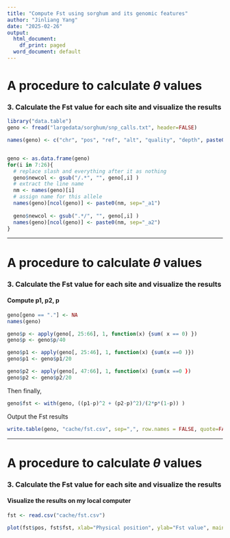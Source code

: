```yaml
---
title: "Compute Fst using sorghum and its genomic features"
author: "Jinliang Yang"
date: "2025-02-26"
output:
  html_document:
    df_print: paged
  word_document: default
---
```



# A procedure to calculate $\theta$ values

### 3. Calculate the Fst value for each site and visualize the results


```r
library("data.table")
geno <- fread("largedata/sorghum/snp_calls.txt", header=FALSE)

names(geno) <- c("chr", "pos", "ref", "alt", "quality", "depth", paste0("l",1:20))


geno <- as.data.frame(geno)
for(i in 7:26){
  # replace slash and everything after it as nothing
  geno$newcol <- gsub("/.*", "", geno[,i] )
  # extract the line name
  nm <- names(geno)[i]
  # assign name for this allele
  names(geno)[ncol(geno)] <- paste0(nm, sep="_a1")
  
  geno$newcol <- gsub(".*/", "", geno[,i] )
  names(geno)[ncol(geno)] <- paste0(nm, sep="_a2")
}
```

---

# A procedure to calculate $\theta$ values

### 3. Calculate the Fst value for each site and visualize the results

#### Compute p1, p2, p


```r
geno[geno == "."] <- NA
names(geno)

geno$p <- apply(geno[, 25:66], 1, function(x) {sum( x == 0) })
geno$p <- geno$p/40

geno$p1 <- apply(geno[, 25:46], 1, function(x) {sum(x ==0 )})
geno$p1 <- geno$p1/20

geno$p2 <- apply(geno[, 47:66], 1, function(x) {sum(x ==0 })
geno$p2 <- geno$p2/20
```

Then finally,

```r
geno$fst <- with(geno, ((p1-p)^2 + (p2-p)^2)/(2*p*(1-p)) )
```

Output the Fst results


```r
write.table(geno, "cache/fst.csv", sep=",", row.names = FALSE, quote=FALSE)
```

---
# A procedure to calculate $\theta$ values

### 3. Calculate the Fst value for each site and visualize the results

#### Visualize the results on my local computer

```r
fst <- read.csv("cache/fst.csv")

plot(fst$pos, fst$fst, xlab="Physical position", ylab="Fst value", main="")
```







